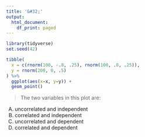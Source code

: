 ```yaml
---
title: '&#32;'
output:
  html_document:
    df_print: paged
---
```


```r
library(tidyverse)
set.seed(42)

```

```r
tibble(
  x = c(rnorm(100, -.8, .25), rnorm(100, .8, .25)), 
  y = rnorm(200, 0, .5)
) %>% 
  ggplot(aes(x=x, y=y)) +
  geom_point()
```


> The two variables in this plot are:

A) uncorrelated and independent
B) correlated and independent
C) uncorrelated and dependent
D) correlated and dependent
